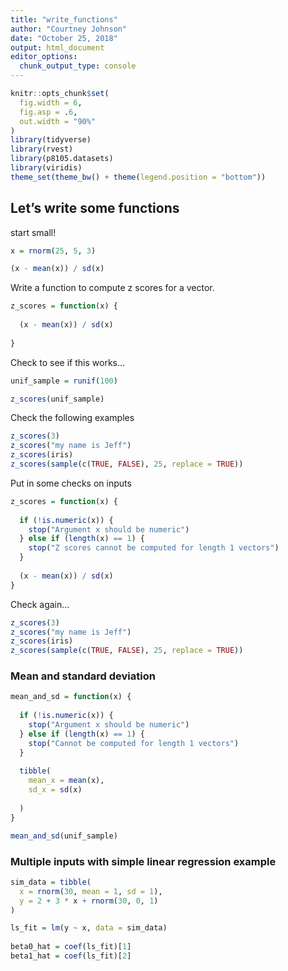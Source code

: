 ```yaml
---
title: "write_functions"
author: "Courtney Johnson"
date: "October 25, 2018"
output: html_document
editor_options: 
  chunk_output_type: console
---
```


```r
knitr::opts_chunk$set(
  fig.width = 6,
  fig.asp = .6,
  out.width = "90%"
)
library(tidyverse)
library(rvest)
library(p8105.datasets)
library(viridis)
theme_set(theme_bw() + theme(legend.position = "bottom"))
```


## Let's write some functions

start small!

```r
x = rnorm(25, 5, 3)

(x - mean(x)) / sd(x)
```


Write a function to compute z scores for a vector.

```r
z_scores = function(x) {
  
  (x - mean(x)) / sd(x)
  
}
```


Check to see if this works...

```r
unif_sample = runif(100)

z_scores(unif_sample)
```

Check the following examples


```r
z_scores(3)
z_scores("my name is Jeff")
z_scores(iris)
z_scores(sample(c(TRUE, FALSE), 25, replace = TRUE))
```

Put in some checks on inputs

```r
z_scores = function(x) {
  
  if (!is.numeric(x)) {
    stop("Argument x should be numeric")
  } else if (length(x) == 1) {
    stop("Z scores cannot be computed for length 1 vectors")
  }
  
  (x - mean(x)) / sd(x)
}
```

Check again...
```r
z_scores(3)
z_scores("my name is Jeff")
z_scores(iris)
z_scores(sample(c(TRUE, FALSE), 25, replace = TRUE))
```


### Mean and standard deviation

```r
mean_and_sd = function(x) {
  
  if (!is.numeric(x)) {
    stop("Argument x should be numeric")
  } else if (length(x) == 1) {
    stop("Cannot be computed for length 1 vectors")
  }
  
  tibble(
    mean_x = mean(x),
    sd_x = sd(x)
    
  )
}
```


```r
mean_and_sd(unif_sample)
```


### Multiple inputs with simple linear regression example

```r
sim_data = tibble(
  x = rnorm(30, mean = 1, sd = 1),
  y = 2 + 3 * x + rnorm(30, 0, 1)
)

ls_fit = lm(y ~ x, data = sim_data)
  
beta0_hat = coef(ls_fit)[1]
beta1_hat = coef(ls_fit)[2]
```

